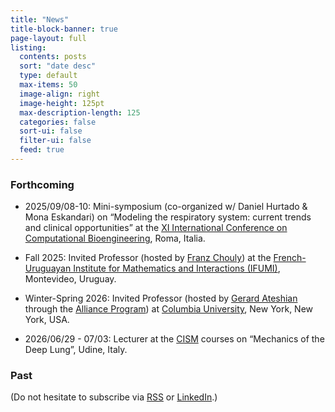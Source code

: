 ```yaml
---
title: "News"
title-block-banner: true
page-layout: full
listing:
  contents: posts
  sort: "date desc"
  type: default
  max-items: 50
  image-align: right
  image-height: 125pt
  max-description-length: 125
  categories: false
  sort-ui: false
  filter-ui: false
  feed: true
---
```


### Forthcoming

<!-- - 2024/11/07: Webinar on open and reproducible science for the [International Open Access Week at _Institut Polytechnique de Paris_ event](https://www.ip-paris.fr/en/news/open-access-week-ip-paris). -->

<!-- - 2024/12/02: Presentation on "Mechanics of soft and hard tissues" for the ["The Art of Healing, the Science of Understanding" medical biomechanics course](https://www.biomecardio.com/GDR_MBS/GDR_MBS_clinique_2024.html). -->

<!-- - 2024/12/04: Course on "Biomedical engineering based on mechanical simulation: application to pulmonary fibrosis" for the [Biology, Physiology and Pharmacology of Respiration and Sleep (B2PRS) Master](https://master-sante.sorbonne-universite.fr/mention-sante/mention-sante-m2/m2-biologie-physiologie-pharmacologie-de-la-respiration-et-du-sommeil-b2prs) -->

<!-- - 2024/12/16: Seminar on "Motion tracking, Lung modeling, Machine learning" for the "[Computational Mechanics @ IPP](https://groupes.renater.fr/sympa/info/computational-mechanics-at-ipp)" monthly meeting. -->

<!-- - 2025/02/17-21: Mini-symposium (co-organized w/ [Philippe Moireau](http://www.cmap.polytechnique.fr/~philippe.moireau)) on "Digital Twins of Living Systems: Theoretical, Implementation & Application Challenges" at the [3rd IACM Digital Twins in Engineering Conference (DTE 2025) & 1st ECCOMAS Artificial Intelligence and Computational Methods in Applied Science (AICOMAS 2025) conference](https://dte_aicomas_2025.iacm.info). -->

<!-- - 2025/03/14 (pi day!): Examiner for Matteo Barbieri's PhD defense (Laboratory: [LMPS](https://lmps.ens-paris-saclay.fr), [ENPS](https://ens-paris-saclay.fr)/[CNRS](https://cnrs.fr); Advisors: Stéphane Roux, Clément Jailin & Laurence Vancamberg) -->

<!-- - 2025/03/27: Seminar at the [School of Mathematics and Statistics of the University of Glasgow](https://www.gla.ac.uk/schools/mathematicsstatistics), Scotland, U.K. -->

<!-- - 2025/04/10: Reviewer for Pauline Assemat's HdR defense (Laboratory: [IMFT](https://www.imft.fr), [UT3](https://www.univ-tlse3.fr)/[INPT](https://www.inp-toulouse.fr)/[CNRS](https://cnrs.fr)), Toulouse. -->

<!-- - 2025/05/26 - 2025/06/06: Invited Professor (hosted by Radomir Chabiniok and Tarique Hussain) at the [UT Southwestern Medical Center](https://www.utsouthwestern.edu), Dallas, Texas, U.S.A. -->

<!-- - 2025/06/01-05: Presentation at the [FIMH 2025](https://fimh2025.sciencesconf.org) conference, Dallas, Texas, U.S.A. -->

- 2025/09/08-10: Mini-symposium (co-organized w/ Daniel Hurtado & Mona Eskandari) on "Modeling the respiratory system: current trends and clinical opportunities" at the [XI International Conference on Computational Bioengineering](http://iccb2025.org), Roma, Italia.

<!-- - 2026/01/18-23: Speaker at the [MécaMat](https://mecamat.org) National Colloquium on "Images, Mechanics and Materials", Aussois, France. -->

- Fall 2025: Invited Professor (hosted by [Franz Chouly](https://fchouly.perso.math.cnrs.fr)) at the [French-Uruguayan Institute for Mathematics and Interactions (IFUMI)](https://irl-ifumi.apps.math.cnrs.fr), Montevideo, Uruguay.

- Winter-Spring 2026: Invited Professor (hosted by [Gerard Ateshian](https://www.me.columbia.edu/faculty/gerard-ateshian) through the [Alliance Program](https://alliance.columbia.edu)) at [Columbia University](https://www.columbia.edu), New York, New York, USA.

- 2026/06/29 - 07/03: Lecturer at the [CISM](https://cism.it) courses on "Mechanics of the Deep Lung", Udine, Italy.

### Past

(Do not hesitate to subscribe via [RSS](https://mgenet.github.io/news.xml) or [LinkedIn](https://www.linkedin.com/in/martin-genet).)
